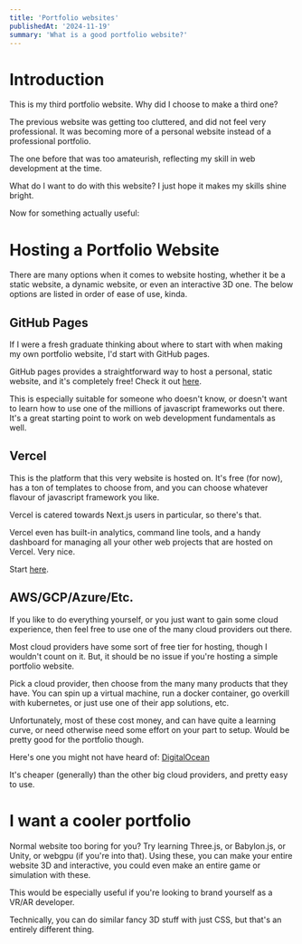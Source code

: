 ```yaml
---
title: 'Portfolio websites'
publishedAt: '2024-11-19'
summary: 'What is a good portfolio website?'
---
```


# Introduction

This is my third portfolio website. Why did I choose to make a third one? 

The previous website was getting too cluttered, and did not feel very professional. It was becoming more of a personal website instead of a professional portfolio.

The one before that was too amateurish, reflecting my skill in web development at the time.

What do I want to do with this website? I just hope it makes my skills shine bright.

Now for something actually useful:

# Hosting a Portfolio Website

There are many options when it comes to website hosting, whether it be a static website, a dynamic website, or even an interactive 3D one.
The below options are listed in order of ease of use, kinda.

## GitHub Pages
If I were a fresh graduate thinking about where to start with when making my own portfolio website, I'd start with GitHub pages.

GitHub pages provides a straightforward way to host a personal, static website, and it's completely free!
Check it out [here](https://docs.github.com/en/pages/getting-started-with-github-pages/creating-a-github-pages-site).

This is especially suitable for someone who doesn't know, or doesn't want to learn how to use one of the millions of javascript frameworks out there.
It's a great starting point to work on web development fundamentals as well.

## Vercel
This is the platform that this very website is hosted on. It's free (for now), has a ton of templates to choose from, and you can choose whatever flavour of javascript framework you like.

Vercel is catered towards Next.js users in particular, so there's that.

Vercel even has built-in analytics, command line tools, and a handy dashboard for managing all your other web projects that are hosted on Vercel.
Very nice.

Start [here](https://vercel.com/templates/next.js/portfolio-starter-kit).

## AWS/GCP/Azure/Etc.
If you like to do everything yourself, or you just want to gain some cloud experience, then feel free to use one of the many cloud providers out there.

Most cloud providers have some sort of free tier for hosting, though I wouldn't count on it.
But, it should be no issue if you're hosting a simple portfolio website.

Pick a cloud provider, then choose from the many many products that they have. 
You can spin up a virtual machine, run a docker container, go overkill with kubernetes, or just use one of their app solutions, etc.

Unfortunately, most of these cost money, and can have quite a learning curve, or need otherwise need some effort on your part to setup. Would be pretty good for the portfolio though.

Here's one you might not have heard of: [DigitalOcean](https://www.digitalocean.com/products/app-platform)

It's cheaper (generally) than the other big cloud providers, and pretty easy to use.

# I want a cooler portfolio

Normal website too boring for you? Try learning Three.js, or Babylon.js, or Unity, or webgpu (if you're into that).
Using these, you can make your entire website 3D and interactive, you could even make an entire game or simulation with these.

This would be especially useful if you're looking to brand yourself as a VR/AR developer.

Technically, you can do similar fancy 3D stuff with just CSS, but that's an entirely different thing.